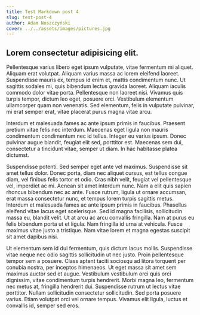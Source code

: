 ```yaml
---
title: Test Markdown post 4
slug: test-post-4
author: Adam Noszczyński
cover: ../../assets/images/pictures.jpg
---
```

## Lorem consectetur adipisicing elit.
Pellentesque varius libero eget ipsum vulputate, vitae fermentum mi aliquet. Aliquam erat volutpat. Aliquam varius massa ac lorem eleifend laoreet. Suspendisse mauris ex, tempus id enim et, mattis condimentum nunc. Ut sagittis sodales mi, quis bibendum lectus gravida laoreet. Aliquam iaculis commodo dolor vitae porta. Pellentesque non laoreet nisi. Vivamus quis turpis tempor, dictum leo eget, posuere orci. Vestibulum elementum ullamcorper quam non venenatis. Sed elementum, felis in vulputate pulvinar, mi erat semper erat, vitae placerat purus magna vitae arcu.

Interdum et malesuada fames ac ante ipsum primis in faucibus. Praesent pretium vitae felis nec interdum. Maecenas eget ligula non mauris condimentum condimentum nec id tellus. Integer eu varius ipsum. Donec pulvinar augue blandit, feugiat elit sed, porttitor est. Maecenas sem dui, consectetur a tincidunt vitae, semper ut diam. In hac habitasse platea dictumst.

Suspendisse potenti. Sed semper eget ante vel maximus. Suspendisse sit amet tellus dolor. Donec porta, diam nec aliquet cursus, est tellus congue diam, vel finibus felis tortor et odio. Cras nibh velit, feugiat vel pellentesque vel, imperdiet ac mi. Aenean sit amet interdum nunc. Nam a elit quis sapien rhoncus bibendum nec ac ante. Fusce rutrum, ligula ut ornare accumsan, erat massa consectetur nunc, et tempus lorem turpis sagittis metus. Interdum et malesuada fames ac ante ipsum primis in faucibus. Phasellus eleifend vitae lacus eget scelerisque. Sed id magna facilisis, sollicitudin massa eu, blandit velit. Ut at arcu ac arcu convallis fringilla. Nam at purus eu felis bibendum porta ut et ligula. Nam fringilla id urna at vehicula. Fusce maximus vitae justo a tristique. Nam vitae lorem et magna egestas suscipit sit amet dapibus nisi.

Ut elementum sem id dui fermentum, quis dictum lacus mollis. Suspendisse vitae neque nec odio sagittis sollicitudin ut nec justo. Proin pellentesque tempor sem a posuere. Class aptent taciti sociosqu ad litora torquent per conubia nostra, per inceptos himenaeos. Ut eget massa sit amet sem maximus auctor sed et augue. Vestibulum vestibulum orci quis orci dignissim, vitae condimentum turpis hendrerit. Morbi magna leo, fermentum nec metus at, fringilla hendrerit dui. Suspendisse rutrum ut lectus vitae porttitor. Nullam sollicitudin consectetur sollicitudin. Sed porta posuere varius. Etiam volutpat orci vel ornare tempus. Vivamus elit ligula, luctus et convallis id, semper sed eros.



